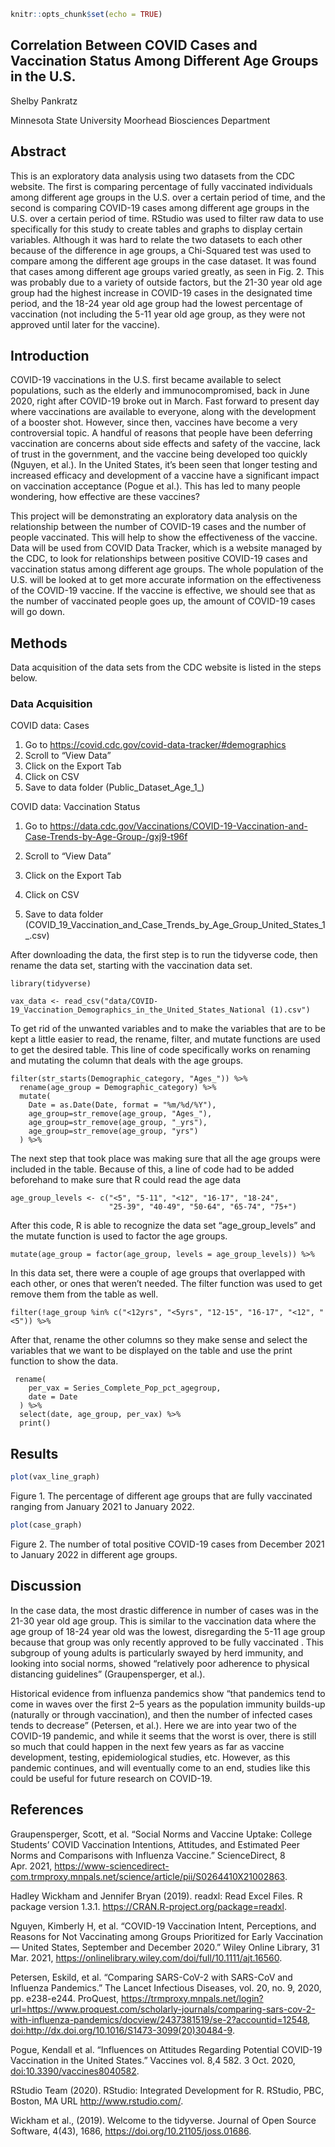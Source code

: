```r
knitr::opts_chunk$set(echo = TRUE)
```

## Correlation Between COVID Cases and Vaccination Status Among Different Age Groups in the U.S.

Shelby Pankratz

Minnesota State University Moorhead Biosciences Department

## Abstract

This is an exploratory data analysis using two datasets from the CDC website. The first is comparing percentage of fully vaccinated individuals among different age groups in the U.S. over a certain period of time, and the second is comparing COVID-19 cases among different age groups in the U.S. over a certain period of time. RStudio was used to filter raw data to use specifically for this study to create tables and graphs to display certain variables. Although it was hard to relate the two datasets to each other because of the difference in age groups, a Chi-Squared test was used to compare among the different age groups in the case dataset. It was found that cases among different age groups varied greatly, as seen in Fig. 2. This was probably due to a variety of outside factors, but the 21-30 year old age group had the highest increase in COVID-19 cases in the designated time period, and the 18-24 year old age group had the lowest percentage of vaccination (not including the 5-11 year old age group, as they were not approved until later for the vaccine).

## Introduction

COVID-19 vaccinations in the U.S. first became available to select populations, such as the elderly and immunocompromised, back in June 2020, right after COVID-19 broke out in March. Fast forward to present day where vaccinations are available to everyone, along with the development of a booster shot. However, since then, vaccines have become a very controversial topic. A handful of reasons that people have been deferring vaccination are concerns about side effects and safety of the vaccine, lack of trust in the government, and the vaccine being developed too quickly (Nguyen, et al.). In the United States, it's been seen that longer testing and increased efficacy and development of a vaccine have a significant impact on vaccination acceptance (Pogue et al.). This has led to many people wondering, how effective are these vaccines?

This project will be demonstrating an exploratory data analysis on the relationship between the number of COVID-19 cases and the number of people vaccinated. This will help to show the effectiveness of the vaccine. Data will be used from COVID Data Tracker, which is a website managed by the CDC, to look for relationships between positive COVID-19 cases and vaccination status among different age groups. The whole population of the U.S. will be looked at to get more accurate information on the effectiveness of the COVID-19 vaccine. If the vaccine is effective, we should see that as the number of vaccinated people goes up, the amount of COVID-19 cases will go down.

## Methods

Data acquisition of the data sets from the CDC website is listed in the steps below.

### Data Acquisition

COVID data: Cases

1.  Go to <https://covid.cdc.gov/covid-data-tracker/#demographics>
2.  Scroll to "View Data"
3.  Click on the Export Tab
4.  Click on CSV
5.  Save to data folder (Public_Dataset_Age_1\_)

COVID data: Vaccination Status

1.  Go to <https://data.cdc.gov/Vaccinations/COVID-19-Vaccination-and-Case-Trends-by-Age-Group-/gxj9-t96f>

2.  Scroll to "View Data"

3.  Click on the Export Tab

4.  Click on CSV

5.  Save to data folder (COVID_19_Vaccination_and_Case_Trends_by_Age_Group_United_States_1\_.csv)

After downloading the data, the first step is to run the tidyverse code, then rename the data set, starting with the vaccination data set.

    library(tidyverse)

    vax_data <- read_csv("data/COVID-19_Vaccination_Demographics_in_the_United_States_National (1).csv")

To get rid of the unwanted variables and to make the variables that are to be kept a little easier to read, the rename, filter, and mutate functions are used to get the desired table. This line of code specifically works on renaming and mutating the column that deals with the age groups.

    filter(str_starts(Demographic_category, "Ages_")) %>% 
      rename(age_group = Demographic_category) %>% 
      mutate(
        Date = as.Date(Date, format = "%m/%d/%Y"),
        age_group=str_remove(age_group, "Ages_"),
        age_group=str_remove(age_group, "_yrs"),
        age_group=str_remove(age_group, "yrs")
      ) %>% 

The next step that took place was making sure that all the age groups were included in the table. Because of this, a line of code had to be added beforehand to make sure that R could read the age data

    age_group_levels <- c("<5", "5-11", "<12", "16-17", "18-24", 
                          "25-39", "40-49", "50-64", "65-74", "75+")

After this code, R is able to recognize the data set "age_group_levels" and the mutate function is used to factor the age groups.

    mutate(age_group = factor(age_group, levels = age_group_levels)) %>%

In this data set, there were a couple of age groups that overlapped with each other, or ones that weren't needed. The filter function was used to get remove them from the table as well.

    filter(!age_group %in% c("<12yrs", "<5yrs", "12-15", "16-17", "<12", "<5")) %>%

After that, rename the other columns so they make sense and select the variables that we want to be displayed on the table and use the print function to show the data.

     rename(
        per_vax = Series_Complete_Pop_pct_agegroup, 
        date = Date
      ) %>%
      select(date, age_group, per_vax) %>%
      print()

## Results

```r
plot(vax_line_graph)
```

Figure 1. The percentage of different age groups that are fully vaccinated ranging from January 2021 to January 2022.

```r
plot(case_graph)
```

Figure 2. The number of total positive COVID-19 cases from December 2021 to January 2022 in different age groups.

## Discussion

In the case data, the most drastic difference in number of cases was in the 21-30 year old age group. This is similar to the vaccination data where the age group of 18-24 year old was the lowest, disregarding the 5-11 age group because that group was only recently approved to be fully vaccinated . This subgroup of young adults is particularly swayed by herd immunity, and looking into social norms, showed "relatively poor adherence to physical distancing guidelines" (Graupensperger, et al.).

Historical evidence from influenza pandemics show "that pandemics tend to come in waves over the first 2--5 years as the population immunity builds-up (naturally or through vaccination), and then the number of infected cases tends to decrease" (Petersen, et al.). Here we are into year two of the COVID-19 pandemic, and while it seems that the worst is over, there is still so much that could happen in the next few years as far as vaccine development, testing, epidemiological studies, etc. However, as this pandemic continues, and will eventually come to an end, studies like this could be useful for future research on COVID-19.

## References

Graupensperger, Scott, et al. "Social Norms and Vaccine Uptake: College Students' COVID Vaccination Intentions, Attitudes, and Estimated Peer Norms and Comparisons with Influenza Vaccine." ScienceDirect, 8 Apr. 2021, <https://www-sciencedirect-com.trmproxy.mnpals.net/science/article/pii/S0264410X21002863>.

Hadley Wickham and Jennifer Bryan (2019). readxl: Read Excel Files. R package version 1.3.1. <https://CRAN.R-project.org/package=readxl>.

Nguyen, Kimberly H, et al. "COVID-19 Vaccination Intent, Perceptions, and Reasons for Not Vaccinating among Groups Prioritized for Early Vaccination --- United States, September and December 2020." Wiley Online Library, 31 Mar. 2021, <https://onlinelibrary.wiley.com/doi/full/10.1111/ajt.16560>. 

Petersen, Eskild, et al. "Comparing SARS-CoV-2 with SARS-CoV and Influenza Pandemics." The Lancet Infectious Diseases, vol. 20, no. 9, 2020, pp. e238-e244. ProQuest, <https://trmproxy.mnpals.net/login?url=https://www.proquest.com/scholarly-journals/comparing-sars-cov-2-with-influenza-pandemics/docview/2437381519/se-2?accountid=12548>, [doi:http://dx.doi.org/10.1016/S1473-3099(20)30484-9](doi:http://dx.doi.org/10.1016/S1473-3099(20)30484-9){.uri}.

Pogue, Kendall et al. "Influences on Attitudes Regarding Potential COVID-19 Vaccination in the United States." Vaccines vol. 8,4 582. 3 Oct. 2020, <doi:10.3390/vaccines8040582>.

RStudio Team (2020). RStudio: Integrated Development for R. RStudio, PBC, Boston, MA URL <http://www.rstudio.com/>.

Wickham et al., (2019). Welcome to the tidyverse. Journal of Open Source Software, 4(43), 1686, <https://doi.org/10.21105/joss.01686>.
